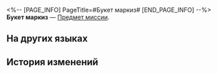 <%-- [PAGE_INFO]
PageTitle=#Букет маркиз#
[END_PAGE_INFO] --%>
{{Предмет Инфобокс
|id          = 140154
|Изображение = Предмет Букет маркиз.png
|Тип         = Предмет миссии
|Инвентарь   = Миссии
|Редкость    = 3
|Эффект      = 
|Описание    = Букет изысканных маркиз. Обозначает высокий статус.
}}
'''Букет маркиз''' — [[Предмет миссии]].

==На других языках==
{{На других языках
|en   = A Stalk of Marquise
|zhs  = 一株侯爵夫人
|zht  = 一株侯爵夫人
|ja   = 伯爵夫人
|ko   = 후작 부인 한 다발
|es   = Marquesa
|fr   = Une tige de marquise
|ru   = Букет маркиз
|th   = Marquise หนึ่งต้น
|vi   = Một Bụi Hầu Tước Phu Nhân
|de   = Marquise
|id   = Setangkai Marquise
|pt   = Um Caule de Marquesa
}}

==История изменений==
{{История изменений|3.5}}